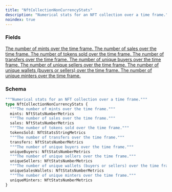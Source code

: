 ```yaml
---
title: "NftCollectionNonCurrencyStats"
description: "Numerical stats for an NFT collection over a time frame."
noindex: true
---
```


### Fields

<a href="/api-reference/types/nftstatsnumbermetrics">
  <ResponseField name="mints" type="NftStatsNumberMetrics">
    The number of mints over the time frame.
  </ResponseField>
</a>

<a href="/api-reference/types/nftstatsnumbermetrics">
  <ResponseField name="sales" type="NftStatsNumberMetrics">
    The number of sales over the time frame.
  </ResponseField>
</a>

<a href="/api-reference/types/nftstatsstringmetrics">
  <ResponseField name="tokensSold" type="NftStatsStringMetrics">
    The number of tokens sold over the time frame.
  </ResponseField>
</a>

<a href="/api-reference/types/nftstatsnumbermetrics">
  <ResponseField name="transfers" type="NftStatsNumberMetrics">
    The number of transfers over the time frame.
  </ResponseField>
</a>

<a href="/api-reference/types/nftstatsnumbermetrics">
  <ResponseField name="uniqueBuyers" type="NftStatsNumberMetrics">
    The number of unique buyers over the time frame.
  </ResponseField>
</a>

<a href="/api-reference/types/nftstatsnumbermetrics">
  <ResponseField name="uniqueSellers" type="NftStatsNumberMetrics">
    The number of unique sellers over the time frame.
  </ResponseField>
</a>

<a href="/api-reference/types/nftstatsnumbermetrics">
  <ResponseField name="uniqueSalesWallets" type="NftStatsNumberMetrics">
    The number of unique wallets (buyers or sellers) over the time frame.
  </ResponseField>
</a>

<a href="/api-reference/types/nftstatsnumbermetrics">
  <ResponseField name="uniqueMinters" type="NftStatsNumberMetrics">
    The number of unique minters over the time frame.
  </ResponseField>
</a>

### Schema


```graphql 
"""Numerical stats for an NFT collection over a time frame."""
type NftCollectionNonCurrencyStats {
  """The number of mints over the time frame."""
  mints: NftStatsNumberMetrics
  """The number of sales over the time frame."""
  sales: NftStatsNumberMetrics
  """The number of tokens sold over the time frame."""
  tokensSold: NftStatsStringMetrics
  """The number of transfers over the time frame."""
  transfers: NftStatsNumberMetrics
  """The number of unique buyers over the time frame."""
  uniqueBuyers: NftStatsNumberMetrics
  """The number of unique sellers over the time frame."""
  uniqueSellers: NftStatsNumberMetrics
  """The number of unique wallets (buyers or sellers) over the time frame."""
  uniqueSalesWallets: NftStatsNumberMetrics
  """The number of unique minters over the time frame."""
  uniqueMinters: NftStatsNumberMetrics
}
```
